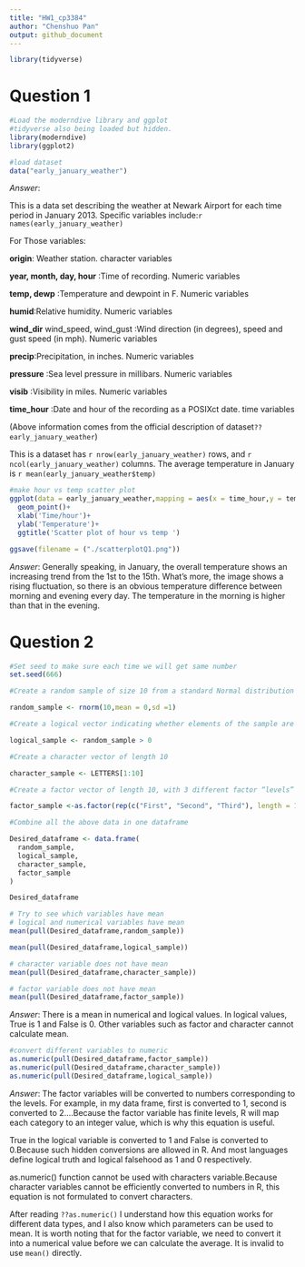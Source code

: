 ```yaml
---
title: "HW1_cp3384"
author: "Chenshuo Pan"
output: github_document
---
```

```r
library(tidyverse)
```
# Question 1

```r
#Load the moderndive library and ggplot
#tidyverse also being loaded but hidden.
library(moderndive)
library(ggplot2)
```


```r
#load dataset
data("early_january_weather")
```
_Answer_: 

This is a data set describing the weather at Newark Airport for each time period in January 2013. Specific variables include:`r names(early_january_weather) `

For Those variables:

**origin**: Weather station. character variables

**year, month, day, hour** :Time of recording. Numeric variables

**temp, dewp** :Temperature and dewpoint in F. Numeric variables

**humid**:Relative humidity.  Numeric variables

**wind_dir** wind_speed, wind_gust :Wind direction (in degrees), speed and gust speed (in mph). Numeric variables

**precip**:Precipitation, in inches. Numeric variables

**pressure** :Sea level pressure in millibars. Numeric variables

**visib** :Visibility in miles. Numeric variables

**time_hour** :Date and hour of the recording as a POSIXct date. time variables

(Above information comes from the official description of dataset` ??early_january_weather `)

This is a dataset has `r nrow(early_january_weather) ` rows, and `r ncol(early_january_weather) ` columns. The average temperature in January is `r mean(early_january_weather$temp) `


```r
#make hour vs temp scatter plot
ggplot(data = early_january_weather,mapping = aes(x = time_hour,y = temp,color = humid))+
  geom_point()+
  xlab('Time/hour')+
  ylab('Temperature')+
  ggtitle('Scatter plot of hour vs temp ')

```

```r
ggsave(filename = ("./scatterplotQ1.png"))
```

_Answer_:
Generally speaking, in January, the overall temperature shows an increasing trend from the 1st to the 15th. What's more, the image shows a rising fluctuation, so there is an obvious temperature difference between morning and evening every day. The temperature in the morning is higher than that in the evening.




# Question 2


```r
#Set seed to make sure each time we will get same number
set.seed(666)

#Create a random sample of size 10 from a standard Normal distribution

random_sample <- rnorm(10,mean = 0,sd =1)

#Create a logical vector indicating whether elements of the sample are greater than 0

logical_sample <- random_sample > 0

#Create a character vector of length 10

character_sample <- LETTERS[1:10]

#Create a factor vector of length 10, with 3 different factor “levels”

factor_sample <-as.factor(rep(c("First", "Second", "Third"), length = 10))

#Combine all the above data in one dataframe

Desired_dataframe <- data.frame(
  random_sample,
  logical_sample,
  character_sample,
  factor_sample
)

Desired_dataframe
```


```r
# Try to see which variables have mean
# logical and numerical variables have mean
mean(pull(Desired_dataframe,random_sample))

mean(pull(Desired_dataframe,logical_sample))

```
```r
# character variable does not have mean
mean(pull(Desired_dataframe,character_sample))
```

```r
# factor variable does not have mean
mean(pull(Desired_dataframe,factor_sample))
```

_Answer_: There is a mean in numerical and logical values. In logical values, True is 1 and False is 0. Other variables such as factor and character cannot calculate mean.


```r
#convert different variables to numeric
as.numeric(pull(Desired_dataframe,factor_sample))
as.numeric(pull(Desired_dataframe,character_sample))
as.numeric(pull(Desired_dataframe,logical_sample))
```

_Answer_: The factor variables will be converted to numbers corresponding to the levels. For example, in my data frame, first is converted to 1, second is converted to 2....Because the factor variable has finite levels, R will map each category to an integer value, which is why this equation is useful.

True in the logical variable is converted to 1 and False is converted to 0.Because such hidden conversions are allowed in R. And most languages define logical truth and logical falsehood as 1 and 0 respectively.

as.numeric() function cannot be used with characters variable.Because character variables cannot be efficiently converted to numbers in R, this equation is not formulated to convert characters.

After reading `??as.numeric() ` I understand how this equation works for different data types, and I also know which parameters can be used to mean. It is worth noting that for the factor variable, we need to convert it into a numerical value before we can calculate the average. It is invalid to use `mean() ` directly.





